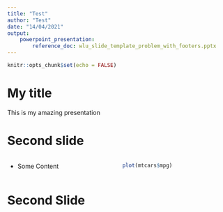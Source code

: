 ```yaml
---
title: "Test"
author: "Test"
date: "14/04/2021"
output: 
    powerpoint_presentation: 
        reference_doc: wlu_slide_template_problem_with_footers.pptx
---
```


```r
knitr::opts_chunk$set(echo = FALSE)
```

# My title

This is my amazing presentation

# Second slide


:::::::::::::: {.columns}

::: {.column}
-  Some Content
:::

::: {.column}

```r
plot(mtcars$mpg)

```

:::
::::::::::::::




# Second Slide
